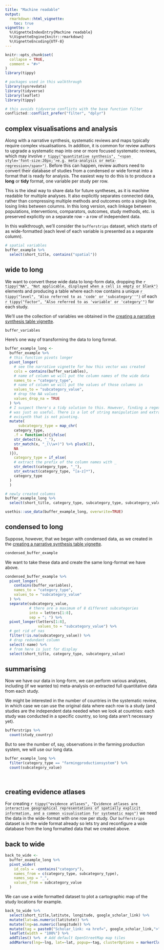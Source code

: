 ```yaml
---
title: "Machine readable"
output: 
  rmarkdown::html_vignette:
    toc: true
vignette: >
  %\VignetteIndexEntry{Machine readable}
  %\VignetteEngine{knitr::rmarkdown}
  %\VignetteEncoding{UTF-8}
---
```

<style>
u.dotted{
  border-bottom: 1px dashed #999;
  text-decoration: none; 
}
</style>
```r
knitr::opts_chunk$set(
  collapse = TRUE,
  comment = "#>"
)
library(tippy)
```

```r
# packages used in this walkthrough
library(sysrevdata)
library(tidyverse)
library(leaflet)
library(tippy)

# this avoids tidyverse conflicts with the base function filter
conflicted::conflict_prefer("filter", "dplyr")
```

## complex visualisations and analysis

Along with a narrative synthesis, systematic reviews and maps typically require complex visualisations. In addition, it is common for review authors to upgrade a systematic map into one or more focused systematic reviews, which may involve <u class="dotted">`r tippy("quantitative synthesis", "<span style='font-size:20px;'>e.g. meta-analysis or meta-regression</span>")`</u>. Before this can happen, review authors need to convert their database of studies from a condensed or wide format into a format that is ready for analysis. The easiest way to do this is to produce a **long** or **tidy** format, one variable per study per row. 

This is the ideal way to share data for future syntheses, as it is machine readable for multiple analyses. It also explicitly separates connected data, rather than compressing multiple methods and outcomes onto a single line, losing links between columns. In this long version, each linkage between populations, interventions, comparators, outcomes, study methods, etc. is preserved explicitly on a separate row - a row of independent data.

In this walkthrough, we'll consider the `bufferstrips` dataset, which starts of as wide-formatted (each level of each variable is presented as a separate column). 

```r
# spatial variables
buffer_example %>% 
  select(short_title, contains("spatial"))
```


## wide to long

We want to convert these wide data to long-form data, dropping the <u class="dotted">`r tippy("NA", "Not applicable, displayed when a cell is empty or blank")`</u> elements and producing a table where each row contains a unique <u class="dotted">`r tippy("level", "Also referred to as 'code' or 'subcategory''")`</u> of each <u class="dotted">`r tippy("factor", "Also referred to as 'variable' or 'category'")`</u> for each study.

We'll use the collection of variables we obtained in the [creating a narrative synthesis table vignette](narrative.html). 

```r
buffer_variables
```

Here's one way of transforming the data to long format. 

```r
buffer_example_long <-
  buffer_example %>%
  # this function pivots longer
  pivot_longer(
    # see the narrative vignette for how this vector was created
    cols = contains(buffer_variables),
    # name of column we will put the column names of the wide data
    names_to = "category_type",
    # name of column we will put the values of those columns in
    values_to = "subcategory_value",
    # drop the NA values
    values_drop_na = TRUE
  ) %>%
  # I suspect there's a tidy solution to this. However, finding a regex solution 
  # was just as useful. There is a lot of string manipulation and extraction in 
  # evisynth that is not pivoting. 
  mutate(
      subcategory_type = map_chr(
    category_type,
    .f = function(x){ifelse(
    str_detect(x, "_"),
    str_match(x, "_(\\w+)") %>% pluck(2),
    NA
  )}),
    category_type = if_else(
    # extract the prefix of the column names with _
    str_detect(category_type, "_"),
    str_extract(category_type, "[a-z]*"),
    category_type
  )
  )

# newly created columns
buffer_example_long %>%
  select(short_title, category_type, subcategory_type, subcategory_value)

```

```r
usethis::use_data(buffer_example_long, overwrite=TRUE)
```


## condensed to long

Suppose, however, that we began with condensed data, as we created in the [creating a narrative synthesis table vignette](narrative.html). 

```r
condensed_buffer_example
```

We want to take these data and create the same long-format we have above.

```r
condensed_buffer_example %>% 
  pivot_longer(
    contains(buffer_variables),
    names_to = "category_type",
    values_to = "subcategory_value"
  ) %>% 
  separate(subcategory_value,
           # there are a maximum of 8 different subcategories
           into = letters[1:8],
           sep = "; ") %>% 
  pivot_longer(letters[1:8],
               values_to = "subcategory_value") %>%
  # get rid of nas
  filter(!is.na(subcategory_value)) %>%
  # drop redundant column
  select(-name) %>% 
  # from here is just for display
  select(short_title, category_type, subcategory_value)


```

## summarising

Now we have our data in long-form, we can perform various analyses, including (if we wanted to) meta-analysis on extracted full quantitative data from each study.

We might be interested in the number of countries in the systematic review, in which case we can use the original data where each row is a study (and studies are the independent data needed when we look at countries: each study was conducted in a specific country, so long data aren't necessary yet).

```r
bufferstrips %>% 
  count(study_country)
```

But to see the number of, say, observations in the farming production system, we will use our long data.

```r
buffer_example_long %>%
  filter(category_type == "farmingproductionsystem") %>%
  count(subcategory_value)
  
  
```

## creating evidence atlases

For creating <u class="dotted">`r tippy("evidence atlases", "Evidence atlases are interactive geographical representations of spatially explicit information, and a common visualisation for systematic maps")`</u> we need the data in the wide-format with one row per study. Our `bufferstrips` dataset is in the wide format already so lets try and reconfigure a wide database from the long formatted data that we created above.

## back to wide

```r
back_to_wide <-
  buffer_example_long %>% 
  pivot_wider(
    id_cols = -contains("category"),
    names_from = c(category_type, subcategory_type),
    names_sep = "_",
    values_from = subcategory_value
  ) 

```

We can use a wide formatted dataset to plot a cartographic map of the study locations for example.

```r
back_to_wide %>% 
  select(short_title,latitute, longitude, google_scholar_link) %>% 
  mutate(lat=as.numeric(latitute)) %>% 
  mutate(lng=as.numeric(longitude)) %>% 
  mutate(tag = paste0("Scholar_link: <a href=", google_scholar_link,">", google_scholar_link, "</a>")) %>% 
  leaflet(width = "100%") %>% 
  addTiles() %>%  # Add default OpenStreetMap map tiles
  addMarkers(lng=~lng, lat=~lat, popup=~tag, clusterOptions = markerClusterOptions())
  
  
```

